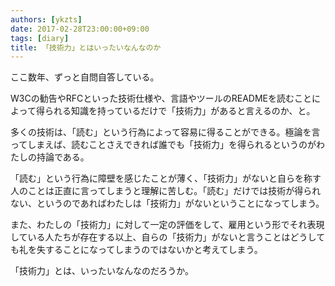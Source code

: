 ```yaml
---
authors: [ykzts]
date: 2017-02-28T23:00:00+09:00
tags: [diary]
title: 「技術力」とはいったいなんなのか
---
```


ここ数年、ずっと自問自答している。

W3Cの勧告やRFCといった技術仕様や、言語やツールのREADMEを読むことによって得られる知識を持っているだけで「技術力」があると言えるのか、と。

<!--truncate-->

多くの技術は、「読む」という行為によって容易に得ることができる。極論を言ってしまえば、読むことさえできれば誰でも「技術力」を得られるというのがわたしの持論である。

「読む」という行為に障壁を感じたことが薄く、「技術力」がないと自らを称す人のことは正直に言ってしまうと理解に苦しむ。「読む」だけでは技術が得られない、というのであればわたしは「技術力」がないということになってしまう。

また、わたしの「技術力」に対して一定の評価をして、雇用という形でそれ表現している人たちが存在する以上、自らの「技術力」がないと言うことはどうしても礼を失することになってしまうのではないかと考えてしまう。

「技術力」とは、いったいなんなのだろうか。
